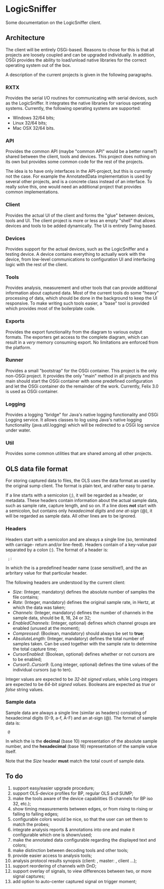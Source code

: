 = LogicSniffer =

Some documentation on the LogicSniffer client.

== Architecture ==

The client will be entirely OSGi-based. Reasons to chose for this is that all projects 
are loosely coupled and can be upgraded individually. In addition, OSGi provides the
ability to load/unload native libraries for the correct operating system out of the box. 

A description of the current projects is given in the following paragraphs.

=== RXTX ===

Provides the serial I/O routines for communicating with serial devices, such as the 
LogicSniffer. It integrates the native libraries for various operating systems. 
Currently, the following operating systems are supported:

* Windows 32/64 bits;
* Linux 32/64 bits;
* Mac OSX 32/64 bits.

=== API ===

Provides the common API (maybe "common API" would be a better name?) shared between the 
client, tools and devices. This project does nothing on its own but provides some common
code for the rest of the projects.

The idea is to have only interfaces in the API-project, but this is currently not the 
case. For example the AnnotatedData implementation is used by several other projects,
and is a concrete class instead of an interface. To really solve this, one would need an
additional project that provides common implementations. 

=== Client ===

Provides the actual UI of the client and forms the "glue" between devices, tools and UI.
The client project is more or less an empty "shell" that allows devices and tools to be 
added dynamically. The UI is entirely Swing based.

=== Devices ===

Provides support for the actual devices, such as the LogicSniffer and a testing device. 
A device contains everything to actually work with the device, from low-level 
communications to configuration UI and interfacing logic with the rest of the client.

=== Tools ===

Provides analysis, measurement and other tools that can provide additional information 
about captured data. Most of the current tools do some "heavy" processing of data, which
should be done in the background to keep the UI responsive. To make writing such tools
easier, a "base" tool is provided which provides most of the boilerplate code. 

=== Exports ===

Provides the export functionality from the diagram to various output formats. The 
exporters get access to the complete diagram, which can result in a ''very'' memory
consuming export. No limitations are enforced from the platform.

=== Runner ===

Provides a small "bootstrap" for the OSGi container. This project is the only non-OSGi 
project. It provides the only "main" method in all projects and this main should start
the OSGi container with some predefined configuration and let the OSGi container do the
remainder of the work. Currently, Felix 3.0 is used as OSGi container.

=== Logging ===

Provides a logging "bridge" for Java's native logging functionality and OSGi Logging 
service. It allows classes to log using Java's native logging functionality 
(java.util.logging) which will be redirected to a OSGi log service under water. 
 
=== Util ===

Provides some common utilities that are shared among all other projects. 

== OLS data file format ==

For storing captured data to files, the OLS uses the data format as used by the original
sump client. The format is plain text, and rather easy to parse.

If a line starts with a semicolon (;), it will be regarded as a header, or metadata. 
These headers contain information about the actual sample data, such as sample rate, 
capture length, and so on. If a line does '''not''' start with a semicolon, but contains 
only ''hexadecimal digits'' and ''one at-sign'' (@), it will be regarded as sample data.
All other lines are to be ignored.

=== Headers ===

Headers start with a semicolon and are always a single line (so, terminated with carriage-
return and/or line-feed). Headers contain of a key-value pair separated by a colon (:). 
The format of a header is:

  ;<name>: <value>

In which the ''<name>'' is a predefined header name (case sensitive!), and the ''<value>'' 
an arbritary value for that particular header. 

The following headers are understood by the current client:

* ''Size'': (Integer, mandatory) defines the absolute number of samples the file contains;
* ''Rate'': (Integer, mandatory) defines the original sample rate, in Hertz, at which the data was taken;
* ''Channels'': (Integer, mandatory) defines the number of channels in the sample data, should be 8, 16, 24 or 32;
* ''EnabledChannels'': (Integer, optional) defines which channel groups are enabled (unused at the moment);
* ''Compressed'': (Boolean, mandatory) should always be set to '''true''';
* ''AbsoluteLength'': (Integer, mandatory) defines the total number of samples taken. Can be used together with the sample rate to determine the total capture time;
* ''CursorEnabled'': (Boolean, optional) defines whether or not cursors are to be enabled;
* ''Cursor0''..''Cursor9'': (Long integer, optional) defines the time values of the individual cursors (up to ten).

Integer values are expected to be ''32-bit signed values'', while Long integers are expected to be 
''64-bit signed values''. Booleans are expected as ''true'' or ''false'' string values.  

=== Sample data ===

Sample data are always a single line (similar as headers) consisting of hexadecimal digits
(0-9, a-f, A-F) and an at-sign (@). The format of sample data is:

  <sample value>@<sample number>

In which the ''<sample number>'' is the '''decimal''' (base 10) representation of the absolute sample 
number, and ''<sample value>'' the '''hexadecimal''' (base 16) representation of the sample value itself.

Note that the ''Size'' header '''must''' match the total count of sample data.

== To do ==

# support easy/easier upgrade procedure;
# support OLS-device profiles for BP, regular OLS and SUMP;
# make the tools aware of the device capabilities (5 channels for BP iso 32, etc.);
# show timing measurements between edges, or from rising to rising or falling to falling edges;
# configurable colors would be nice, so that the user can set them to match the probes;
# integrate analysis reports & annotations into one and make it configurable which one is shown/used;
# make the annotated data configurable regarding the displayed text and colors;
# make distinction between decoding tools and other tools;
# provide easier access to analysis tools;
# analysis protocol results synopsis (client: <bla bla>, master: <bla bla>, client ...);
# support reordering of channels with DnD;
# support overlay of signals, to view differences between two, or more signal captures;
# add option to auto-center captured signal on trigger moment;


